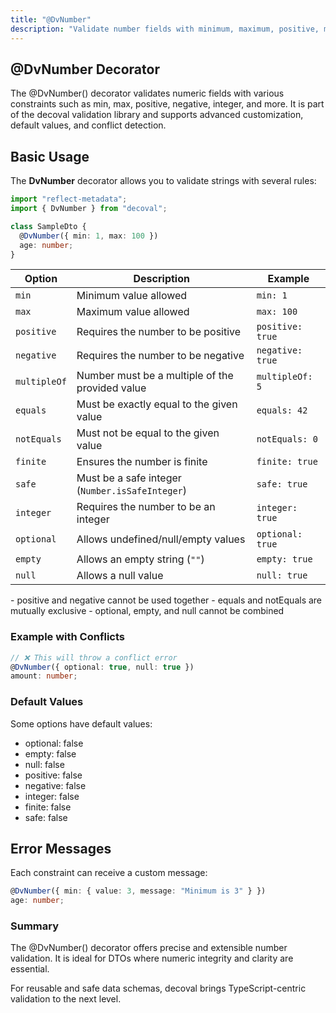 ```yaml
---
title: "@DvNumber"
description: "Validate number fields with minimum, maximum, positive, multipleOf, and more."
---
```


## @DvNumber Decorator

The @DvNumber() decorator validates numeric fields with various constraints such as min, max, positive, negative, integer, and more. It is part of the decoval validation library and supports advanced customization, default values, and conflict detection.

## Basic Usage

The **DvNumber** decorator allows you to validate strings with several rules:

```ts title="main.ts"
import "reflect-metadata";
import { DvNumber } from "decoval";

class SampleDto {
  @DvNumber({ min: 1, max: 100 })
  age: number;
}
```

| Option       | Description                                     | Example          |
| ------------ | ----------------------------------------------- | ---------------- |
| `min`        | Minimum value allowed                           | `min: 1`         |
| `max`        | Maximum value allowed                           | `max: 100`       |
| `positive`   | Requires the number to be positive              | `positive: true` |
| `negative`   | Requires the number to be negative              | `negative: true` |
| `multipleOf` | Number must be a multiple of the provided value | `multipleOf: 5`  |
| `equals`     | Must be exactly equal to the given value        | `equals: 42`     |
| `notEquals`  | Must not be equal to the given value            | `notEquals: 0`   |
| `finite`     | Ensures the number is finite                    | `finite: true`   |
| `safe`       | Must be a safe integer (`Number.isSafeInteger`) | `safe: true`     |
| `integer`    | Requires the number to be an integer            | `integer: true`  |
| `optional`   | Allows undefined/null/empty values              | `optional: true` |
| `empty`      | Allows an empty string (`""`)                   | `empty: true`    |
| `null`       | Allows a null value                             | `null: true`     |

<Callout title="Conflicts are automatically detected. For example:" type="error">
  - positive and negative cannot be used together
  - equals and notEquals are mutually exclusive
  - optional, empty, and null cannot be combined

</Callout>

### Example with Conflicts

```ts title="main.ts"
// ❌ This will throw a conflict error
@DvNumber({ optional: true, null: true })
amount: number;
```

### Default Values

Some options have default values:

- optional: false
- empty: false
- null: false
- positive: false
- negative: false
- integer: false
- finite: false
- safe: false

## Error Messages

Each constraint can receive a custom message:

```ts title="main.ts"
@DvNumber({ min: { value: 3, message: "Minimum is 3" } })
age: number;
```

### Summary

The @DvNumber() decorator offers precise and extensible number validation. It is ideal for DTOs where numeric integrity and clarity are essential.

For reusable and safe data schemas, decoval brings TypeScript-centric validation to the next level.

